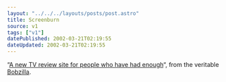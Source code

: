 ```yaml
---
layout: "../../../layouts/posts/post.astro"
title: Screenburn
source: v1
tags: ["v1"]
datePublished: 2002-03-21T02:19:55
dateUpdated: 2002-03-21T02:19:55
---
```


&#8220;[A new TV review site for people who have had enough][1]&#8220;, from the veritable [Bobzilla][2].

[1]: http://screenburn.org/
[2]: http://www.bobzilla.co.uk/

